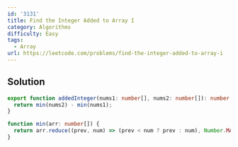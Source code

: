 ```yaml
---
id: '3131'
title: Find the Integer Added to Array I
category: Algorithms
difficulty: Easy
tags:
  - Array
url: https://leetcode.com/problems/find-the-integer-added-to-array-i
---
```


## Solution

```typescript filename="solution.ts" copy
export function addedInteger(nums1: number[], nums2: number[]): number {
  return min(nums2) - min(nums1);
}

function min(arr: number[]) {
  return arr.reduce((prev, num) => (prev < num ? prev : num), Number.MAX_SAFE_INTEGER);
}
```

